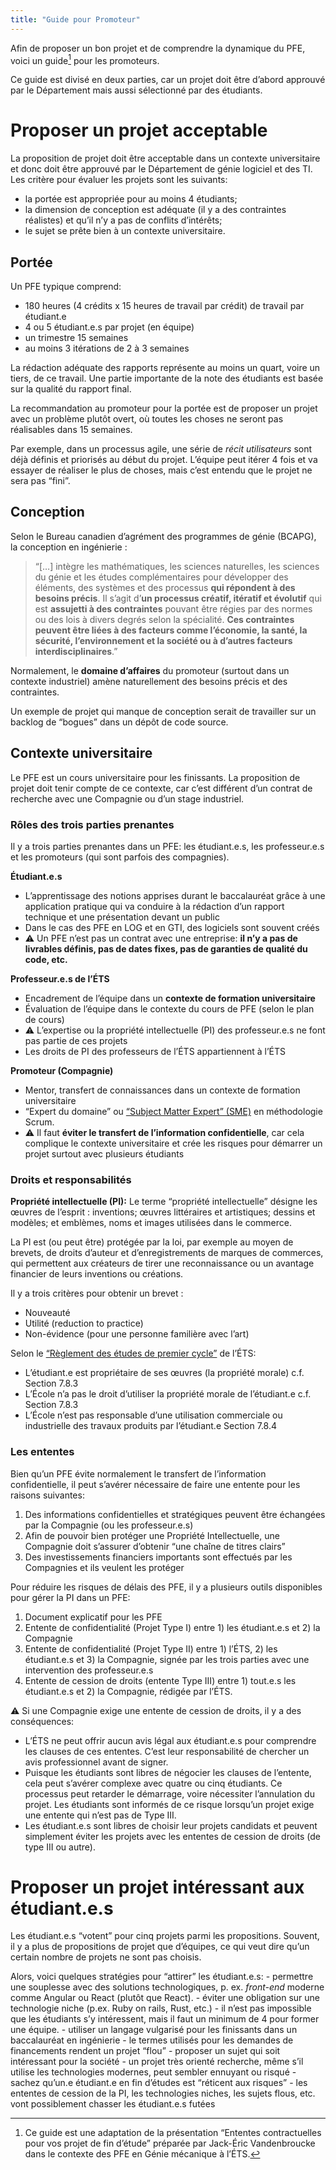 ```yaml
---
title: "Guide pour Promoteur"
---
```


Afin de proposer un bon projet et de comprendre la dynamique du PFE, voici un guide[^1] pour les promoteurs.

[^1]: Ce guide est une adaptation de la présentation "Ententes contractuelles pour vos projet de fin d'étude" préparée par Jack-Éric Vandenbroucke dans le contexte des PFE en Génie mécanique à l'ÉTS.

Ce guide est divisé en deux parties, car un projet doit être d'abord approuvé par le Département mais aussi sélectionné par des étudiants.

# Proposer un projet acceptable

La proposition de projet doit être acceptable dans un contexte universitaire et donc doit être approuvé par le Département de génie logiciel et des TI. Les critère pour évaluer les projets sont les suivants:

- la portée est appropriée pour au moins 4 étudiants; 
- la dimension de conception est adéquate (il y a des contraintes réalistes) et qu'il n'y a pas de conflits d'intérêts;
- le sujet se prête bien à un contexte universitaire.

## Portée

Un PFE typique comprend:

- 180 heures (4 crédits x 15 heures de travail par crédit) de travail par étudiant.e
- 4 ou 5 étudiant.e.s par projet (en équipe)
- un trimestre 15 semaines
- au moins 3 itérations de 2 à 3 semaines

La rédaction adéquate des rapports représente au moins un quart, voire un tiers, de ce travail. Une partie importante de la note des étudiants est basée sur la qualité du rapport final.

La recommandation au promoteur pour la portée est de proposer un projet avec un problème plutôt overt, où toutes les choses ne seront pas réalisables dans 15 semaines. 

Par exemple, dans un processus agile, une série de *récit utilisateurs* sont déjà définis et priorisés au début du projet. L'équipe peut itérer 4 fois et va essayer de réaliser le plus de choses, mais c'est entendu que le projet ne sera pas "fini".

## Conception

Selon le Bureau canadien d'agrément des programmes de génie (BCAPG), la conception en ingénierie :

> "[...] intègre les mathématiques, les sciences naturelles, les sciences du génie et les études complémentaires pour développer des éléments, des systèmes et des processus **qui répondent à des besoins précis**. Il s'agit d'**un processus créatif, itératif et évolutif** qui est **assujetti à des contraintes** pouvant être régies par des normes ou des lois à divers degrés selon la spécialité. **Ces contraintes peuvent être liées à des facteurs comme l'économie, la santé, la sécurité, l'environnement et la société ou à d'autres facteurs interdisciplinaires**." 

Normalement, le **domaine d'affaires** du promoteur (surtout dans un contexte industriel) amène naturellement des besoins précis et des contraintes. 

Un exemple de projet qui manque de conception serait de travailler sur un backlog de "bogues" dans un dépôt de code source.

## Contexte universitaire

Le PFE est un cours universitaire pour les finissants. La proposition de projet doit tenir compte de ce contexte, car c'est différent d'un contrat de recherche avec une Compagnie ou d'un stage industriel.

### Rôles des trois parties prenantes

Il y a trois parties prenantes dans un PFE: les étudiant.e.s, les professeur.e.s et les promoteurs (qui sont parfois des compagnies).

**Étudiant.e.s**

- L'apprentissage des notions apprises durant le baccalauréat grâce à une application pratique qui va conduire à la rédaction d'un rapport technique et une présentation devant un public
- Dans le cas des PFE en LOG et en GTI, des logiciels sont souvent créés
- ⚠ Un PFE n'est pas un contrat avec une entreprise: **il n'y a pas de livrables définis, pas de dates fixes, pas de garanties de qualité du code, etc.**

**Professeur.e.s de l'ÉTS**

- Encadrement de l'équipe dans un **contexte de formation universitaire**
- Évaluation de l'équipe dans le contexte du cours de PFE (selon le plan de cours)
- ⚠ L'expertise ou la propriété intellectuelle (PI) des professeur.e.s ne font pas partie de ces projets
- Les droits de PI des professeurs de l'ÉTS appartiennent à l'ÉTS

**Promoteur (Compagnie)**

- Mentor, transfert de connaissances dans un contexte de formation universitaire
- "Expert du domaine" ou ["Subject Matter Expert" (SME)](https://scrumdictionary.com/term/subject-matter-expert-sme/) en méthodologie Scrum.
- ⚠ Il faut **éviter le transfert de l'information confidentielle**, car cela complique le contexte universitaire et crée les risques pour démarrer un projet surtout avec plusieurs étudiants

### Droits et responsabilités

**Propriété intellectuelle (PI):** Le terme "propriété intellectuelle" désigne les œuvres de l'esprit : inventions; œuvres littéraires et artistiques; dessins et modèles; et emblèmes, noms et images utilisées dans le commerce.

La PI est (ou peut être) protégée par la loi, par exemple au moyen de brevets, de droits d'auteur et d'enregistrements de marques de commerces, qui permettent aux créateurs de tirer une reconnaissance ou un avantage financier de leurs inventions ou créations. 

::: {.callout-tip appearance="simple"}
Il y a trois critères pour obtenir un brevet :

- Nouveauté
- Utilité (reduction to practice)
- Non-évidence (pour une personne familière avec l'art)
:::

Selon le ["Règlement des études de premier cycle"](https://www.etsmtl.ca/docs/etudes/premier-cycle/documents/reglements-etudes-1er-cycle) de l'ÉTS:

- L'étudiant.e est propriétaire de ses œuvres (la propriété morale) c.f. Section 7.8.3
- L'École n'a pas le droit d'utiliser la propriété morale de l'étudiant.e c.f. Section 7.8.3
- L'École n'est pas responsable d'une utilisation commerciale ou industrielle des travaux produits par l'étudiant.e  Section 7.8.4

### Les ententes

Bien qu'un PFE évite normalement le transfert de l'information confidentielle, il peut s'avérer nécessaire de faire une entente pour les raisons suivantes:

1. Des informations confidentielles et stratégiques peuvent être échangées par la Compagnie (ou les professeur.e.s)
1. Afin de pouvoir bien protéger une Propriété Intellectuelle, une Compagnie doit s'assurer d'obtenir "une chaîne de titres clairs"
1. Des investissements financiers importants sont effectués par les Compagnies et ils veulent les protéger

Pour réduire les risques de délais des PFE, il y a plusieurs outils disponibles pour gérer la PI dans un PFE:

1. Document explicatif pour les PFE
2. Entente de confidentialité (Projet Type I) entre 1)\ les étudiant.e.s et 2)\ la Compagnie
3. Entente de confidentialité (Projet Type II) entre 1)\ l'ÉTS, 2)\ les étudiant.e.s et 3)\ la Compagnie, signée par les trois parties avec une intervention des professeur.e.s
4. Entente de cession de droits (entente Type III) entre 1)\ tout.e.s les étudiant.e.s et 2)\ la Compagnie, rédigée par l'ÉTS.

⚠ Si une Compagnie exige une entente de cession de droits, il y a des conséquences:

- L'ÉTS ne peut offrir aucun avis légal aux étudiant.e.s pour comprendre les clauses de ces ententes. C'est leur responsabilité de chercher un avis professionnel avant de signer. 
- Puisque les étudiants sont libres de négocier les clauses de l'entente, cela peut s'avérer complexe avec quatre ou cinq étudiants. Ce processus peut retarder le démarrage, voire nécessiter l'annulation du projet. Les étudiants sont informés de ce risque lorsqu'un projet exige une entente qui n'est pas de Type III.
- Les étudiant.e.s sont libres de choisir leur projets candidats et peuvent simplement éviter les projets avec les ententes de cession de droits (de type III ou autre).

# Proposer un projet intéressant aux étudiant.e.s

Les étudiant.e.s "votent" pour cinq projets parmi les propositions. Souvent, il y a plus de propositions de projet que d'équipes, ce qui veut dire qu'un certain nombre de projets ne sont pas choisis.

Alors, voici quelques stratégies pour "attirer" les étudiant.e.s:
- permettre une souplesse avec des solutions technologiques, p. ex. *front-end* moderne comme Angular ou React (plutôt que React).
- éviter une obligation sur une technologie niche (p.ex. Ruby on rails, Rust, etc.) - il n'est pas impossible que les étudiants s'y intéressent, mais il faut un minimum de 4 pour former une équipe.
- utiliser un langage vulgarisé pour les finissants dans un baccalauréat en ingénierie - le termes utilisés pour les demandes de financements rendent un projet "flou"
- proposer un sujet qui soit intéressant pour la société - un projet très orienté recherche, même s'il utilise les technologies modernes, peut sembler ennuyant ou risqué
- sachez qu'un.e étudiant.e en fin d'études est "réticent aux risques" - les ententes de cession de la PI, les technologies niches, les sujets flous, etc. vont possiblement chasser les étudiant.e.s futées